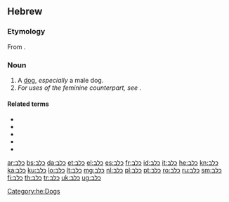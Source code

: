 ==Hebrew==

===Etymology===
From {{etyl|sem-pro|he}} {{term/t|sem-pro|*kalb-}}.

===Noun===
{{he-noun|g=m|tr=kélev|wv=כֶּלֶב|f=כלבה|fwv=כַּלְבָּה|pl=כלבים|plwv=כְּלָבִים|cons=כלב|conswv=כֶּלֶב־}}

# A [[dog]], ''especially'' a male dog.
# ''For uses of the feminine counterpart, see'' '''{{lang|he|[[כלבה|כַּלְבָּה]]}}'''.

====Related terms====
* {{l|he|כלב ים|כֶּלֶב־יָם|sc=Hebr|tr=kélev-yam}}
* {{l|he|כלב נהר|כֶּלֶב־נָהָר|sc=Hebr|tr=kélev-náhar}}
* {{l|he|כלבלב|כְּלַבְלָב|sc=Hebr|tr=k'lavláv}}
* {{l|he|כלבן|כַּלְבָן|sc=Hebr|tr=kalbán}}
* {{l|he|כלבת|כַּלֶּבֶת|sc=Hebr|tr=kalévet}}

[[Category:he:Dogs]]

[[ar:כלב]]
[[bs:כלב]]
[[da:כלב]]
[[et:כלב]]
[[el:כלב]]
[[es:כלב]]
[[fr:כלב]]
[[id:כלב]]
[[it:כלב]]
[[he:כלב]]
[[kn:כלב]]
[[ka:כלב]]
[[ku:כלב]]
[[lo:כלב]]
[[lt:כלב]]
[[mg:כלב]]
[[nl:כלב]]
[[pl:כלב]]
[[pt:כלב]]
[[ro:כלב]]
[[ru:כלב]]
[[sm:כלב]]
[[fi:כלב]]
[[th:כלב]]
[[tr:כלב]]
[[uk:כלב]]
[[ug:כלב]]
